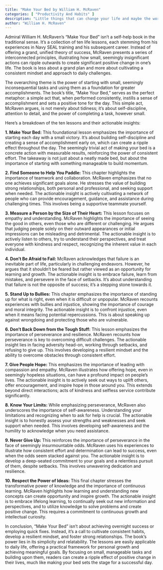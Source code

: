 ```yaml
---
title: "Make Your Bed by William H. McRaven"
categories: [ "Productivity And Habits" ]
description: "Little things that can change your life and maybe the world"
author: "William H. McRaven"
---
```

Admiral William H. McRaven's "Make Your Bed" isn't a self-help book in the traditional sense. It's a collection of ten life lessons, each stemming from his experiences in Navy SEAL training and his subsequent career.  Instead of offering a grand, unified theory of success, McRaven presents a series of interconnected principles, illustrating how small, seemingly insignificant actions can ripple outwards to create significant positive change in one's life.  The book is less about a grand plan and more about cultivating a consistent mindset and approach to daily challenges.

The overarching theme is the power of starting with small, seemingly inconsequential tasks and using them as a foundation for greater accomplishments.  The book's title, "Make Your Bed," serves as the perfect metaphor:  a simple act that, when performed consistently, instills a sense of accomplishment and sets a positive tone for the day.  This simple act, McRaven argues, is not merely about tidiness; it's about self-discipline, attention to detail, and the power of completing a task, however small.

Here's a breakdown of the ten lessons and their actionable insights:

**1. Make Your Bed:** This foundational lesson emphasizes the importance of starting each day with a small victory.  It's about building self-discipline and creating a sense of accomplishment early on, which can create a ripple effect throughout the day. The seemingly trivial act of making your bed is a concrete action with measurable results, reinforcing the power of consistent effort.  The takeaway is not just about a neatly made bed, but about the importance of starting with something manageable to build momentum.

**2. Find Someone to Help You Paddle:**  This chapter highlights the importance of teamwork and collaboration.  McRaven emphasizes that no one achieves significant goals alone.  He stresses the value of building strong relationships, both personal and professional, and seeking support when needed.  The actionable insight is actively cultivating a network of people who can provide encouragement, guidance, and assistance during challenging times. This involves being a supportive teammate yourself.

**3. Measure a Person by the Size of Their Heart:** This lesson focuses on empathy and understanding.  McRaven highlights the importance of seeing the good in others, even those who are different or challenging.  He argues that judging people solely on their outward appearances or initial impressions can be misleading and detrimental.  The actionable insight is to actively listen to others, try to understand their perspectives, and treat everyone with kindness and respect, recognizing the inherent value in each individual.

**4. Don't Be Afraid to Fail:**  McRaven acknowledges that failure is an inevitable part of life, particularly in challenging endeavors.  However, he argues that it shouldn't be feared but rather viewed as an opportunity for learning and growth.  The actionable insight is to embrace failure, learn from mistakes, and persevere in the face of setbacks.  It's about understanding that failure is not the opposite of success; it's a stepping stone towards it.

**5. Stand Up to Bullies:** This chapter emphasizes the importance of standing up for what is right, even when it is difficult or unpopular.  McRaven recounts experiences with bullies and injustice, showing the importance of courage and moral integrity.  The actionable insight is to confront injustice, even when it means facing potential repercussions.  This is about speaking up against wrongdoing and protecting those who are vulnerable.

**6. Don't Back Down from the Tough Stuff:** This lesson emphasizes the importance of perseverance and resilience.  McRaven recounts how perseverance is key to overcoming difficult challenges. The actionable insight lies in facing adversity head-on, working through setbacks, and refusing to give up.  This involves developing a resilient mindset and the ability to overcome obstacles through consistent effort.

**7.  Give People Hope:**  This emphasizes the importance of leading with compassion and empathy.  McRaven illustrates how offering hope, even in seemingly hopeless situations, can have a profound impact on people's lives.  The actionable insight is to actively seek out ways to uplift others, offer encouragement, and inspire hope in those around you. This extends beyond direct interactions; acts of kindness and selfless service contribute significantly.

**8.  Know Your Limits:** While emphasizing perseverance, McRaven also underscores the importance of self-awareness.  Understanding your limitations and recognizing when to ask for help is crucial. The actionable insight is to honestly assess your strengths and weaknesses and seek support when needed. This involves developing self-awareness and the humility to acknowledge when you need assistance.

**9.  Never Give Up:** This reinforces the importance of perseverance in the face of seemingly insurmountable odds.  McRaven uses his experiences to illustrate how consistent effort and determination can lead to success, even when the odds seem stacked against you.  The actionable insight is to develop a deep-seated commitment to your goals and a relentless pursuit of them, despite setbacks.  This involves unwavering dedication and resilience.

**10.  Respect the Power of Ideas:**  This final chapter stresses the transformative power of knowledge and the importance of continuous learning.  McRaven highlights how learning and understanding new concepts can create opportunity and inspire growth.  The actionable insight is to embrace lifelong learning, to continually seek out new information and perspectives, and to utilize knowledge to solve problems and create positive change.  This requires a commitment to continuous growth and intellectual curiosity.

In conclusion, "Make Your Bed" isn't about achieving overnight success or employing quick fixes.  Instead, it’s a call to cultivate consistent habits, develop a resilient mindset, and foster strong relationships. The book's power lies in its simplicity and relatability.  The lessons are easily applicable to daily life, offering a practical framework for personal growth and achieving meaningful goals.  By focusing on small, manageable tasks and building upon them, readers can create a ripple effect of positive change in their lives, much like making your bed sets the stage for a successful day.

